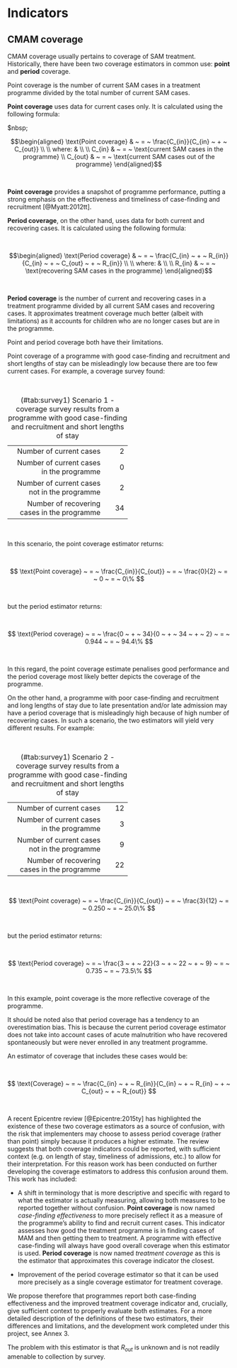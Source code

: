 # Indicators {#indicators}

## CMAM coverage

CMAM coverage usually pertains to coverage of SAM treatment. Historically, there have been two coverage estimators in common use: **point** and **period** coverage. 

Point coverage is the number of current SAM cases in a treatment programme divided by the total number of current SAM cases. 

**Point coverage** uses data for current cases only. It is calculated using the following formula:

$nbsp;

$$\begin{aligned} 
\text{Point coverage} & ~ = ~ \frac{C_{in}}{C_{in} ~ + ~ C_{out}} \\
\\
where: & \\
\\
C_{in} & ~ = ~ \text{current SAM cases in the programme} \\
C_{out} & ~ = ~ \text{current SAM cases out of the programme}
\end{aligned}$$

&nbsp;

**Point coverage** provides a snapshot of programme performance, putting a strong emphasis on the effectiveness and timeliness of case-finding and recruitment [@Myatt:2012tt]. 

**Period coverage**, on the other hand, uses data for both current and recovering cases. It is calculated using the following formula:

&nbsp;

$$\begin{aligned}
\text{Period coverage} & ~ = ~ \frac{C_{in} ~ + ~ R_{in}}{C_{in} ~ + ~ C_{out} ~ + ~ R_{in}} \\
\\
where: & \\
\\
R_{in} & ~ = ~ \text{recovering SAM cases in the programme}
\end{aligned}$$

&nbsp;

**Period coverage** is the number of current and recovering cases in a treatment programme divided by all current SAM cases and recovering cases. It approximates treatment coverage much better (albeit with limitations) as it accounts for children who are no longer cases but are in the programme. 

Point and period coverage both have their limitations. 

Point coverage of a programme with good case-finding and recruitment and short lengths of stay can be misleadingly low because there are too few current cases. For example, a coverage survey found:

&nbsp;

Table: (\#tab:survey1) Scenario 1 - coverage survey results from a programme with good case-finding and recruitment and short lengths of stay

+-------------------------------:+----:+
| Number of current cases        | 2   |
+--------------------------------+-----+
| Number of current cases in     | 0   |
| the programme                  |     |
+--------------------------------+-----+
| Number of current cases not in | 2   |
| the programme                  |     |
+--------------------------------+-----+
| Number of recovering cases in  | 34  |
| the programme                  |     |
+--------------------------------+-----+

&nbsp;

In this scenario, the point coverage estimator returns:

&nbsp;

$$ \text{Point coverage} ~ = ~ \frac{C_{in}}{C_{out}} ~ = ~ \frac{0}{2} ~ = ~ 0 ~ = ~ 0\% $$

&nbsp;

but the period estimator returns:

&nbsp;

$$ \text{Period coverage} ~ = ~ \frac{0 ~ + ~ 34}{0 ~ + ~ 34 ~ + ~ 2} ~ = ~ 0.944 ~ = ~ 94.4\% $$

&nbsp;

In this regard, the point coverage estimate penalises good performance and the period coverage most likely better depicts the coverage of the programme.


On the other hand, a programme with poor case-finding and recruitment and long lengths of stay due to late presentation and/or late admission may have a period coverage that is misleadingly high because of high number of recovering cases. In such a scenario, the two estimators will yield very different results. For example:

&nbsp;

Table: (\#tab:survey1) Scenario 2 - coverage survey results from a programme with good case-finding and recruitment and short lengths of stay

+-------------------------------:+----:+
| Number of current cases        | 12  |
+--------------------------------+-----+
| Number of current cases in     | 3   |
| the programme                  |     |
+--------------------------------+-----+
| Number of current cases not in | 9   |
| the programme                  |     |
+--------------------------------+-----+
| Number of recovering cases in  | 22  |
| the programme                  |     |
+--------------------------------+-----+

&nbsp;

$$ \text{Point coverage} ~ = ~ \frac{C_{in}}{C_{out}} ~ = ~ \frac{3}{12} ~ = ~ 0.250 ~ = ~ 25.0\% $$

&nbsp;

but the period estimator returns:

&nbsp;

$$ \text{Period coverage} ~ = ~ \frac{3 ~ + ~ 22}{3 ~ + ~ 22 ~ + ~ 9} ~ = ~ 0.735 ~ = ~ 73.5\% $$

&nbsp;

In this example, point coverage is the more reflective coverage of the programme.

It should be noted also that period coverage has a tendency to an overestimation bias. This is because the current period coverage estimator does not take into account cases of acute malnutrition who have recovered spontaneously but were never enrolled in any treatment programme.

An estimator of coverage that includes these cases would be:

&nbsp;

$$ \text{Coverage} ~ = ~ \frac{C_{in} ~ + ~ R_{in}}{C_{in} ~ + ~ R_{in} ~ + ~ C_{out} ~ + ~ R_{out}} $$ 

&nbsp;

A recent Epicentre review [@Epicentre:2015ty] has highlighted the existence of these two coverage estimators as a source of confusion, with the risk that implementers may choose to assess period coverage (rather than point) simply because it produces a higher estimate. The review suggests that both coverage indicators could be reported, with sufficient context (e.g. on length of stay, timeliness of admissions, etc.) to allow for their interpretation. For this reason work has been conducted on further developing the coverage estimators to address this confusion around them. This work has included:

* A shift in terminology that is more descriptive and specific with regard to what the estimator is actually measuring, allowing both measures to be reported together without confusion. **Point coverage** is now named *case-finding effectiveness* to more precisely reflect it as a measure of the programme’s ability to find and recruit current cases. This indicator assesses how good the treatment programme is in finding cases of MAM and then getting them to treatment. A programme with effective case-finding will always have good overall coverage when this estimator is used. **Period coverage** is now named *treatment coverage* as this is the estimator that approximates this coverage indicator the closest.

* Improvement of the period coverage estimator so that it can be used more precisely as a single coverage estimator for treatment coverage.

We propose therefore that programmes report both case-finding effectiveness and the improved treatment coverage indicator and, crucially, give sufficient context to properly evaluate both estimates. For a more detailed description of the definitions of these two estimators, their differences and limitations, and the development work completed under this project, see Annex 3.


The problem with this estimator is that $R_{out}$ is unknown and is not readily amenable to collection by survey.
